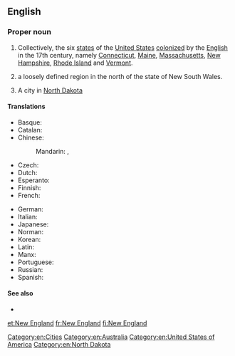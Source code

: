==English==

===Proper noun===
{{en-proper noun|head=[[new|New]] [[England]]}}

# {{context|US|lang=en}} Collectively, the six [[state]]s of the [[United States]] [[colonize]]d by the [[English]] in the 17th century, namely [[Connecticut]], [[Maine]], [[Massachusetts]], [[New Hampshire]], [[Rhode Island]] and [[Vermont]].
# {{context|Australia|lang=en}} a loosely defined region in the north of the state of New South Wales.
# A city in [[North Dakota]]

====Translations====
{{trans-top|six states of the United States}}
* Basque: {{t|eu|Ingalaterra Berria}}
* Catalan: {{t|ca|Nova Anglaterra|f}}
* Chinese:
*: Mandarin: {{t|cmn|新英格蘭}}, {{t+|cmn|新英格兰|tr=xīnyīnggélán}}
* Czech: {{t+|cs|Nová Anglie|f}}
* Dutch: {{t|nl|New England}}
* Esperanto: {{t|eo|Nov-Anglio}}
* Finnish: {{t+|fi|Uusi-Englanti}}
* French: {{t+|fr|Nouvelle-Angleterre|f}}
{{trans-mid}}
* German: {{t|de|Neuengland}}
* Italian: {{t|it|Nuovo Inghilterra}}
* Japanese: {{t|ja|ニューイングランド|tr=Nyū Ingurando}}
* Norman: {{t|nrf|Nouvelle Angliétèrre|f}}
* Korean: {{t|ko|뉴잉글랜드|tr=Nyu Ingǔraentǔ|sc=Hang}}
* Latin: {{t|la|Nova Anglia|f}}
* Manx: {{t|gv|Sostyn Noa}}
* Portuguese: {{t|pt|Nova Inglaterra|f}}
* Russian: {{t|ru|Новая Англия|f|tr=Nóvaja Ánglija}}
* Spanish: {{t|es|Nueva Inglaterra|f}}
{{trans-bottom}}

====See also====
* {{projectlink|wikipedia|New England (disambiguation)|New England}}

[[Category:en:Cities]]
[[Category:en:Australia]]
[[Category:en:United States of America]]
[[Category:en:North Dakota]]

[[et:New England]]
[[fr:New England]]
[[fi:New England]]